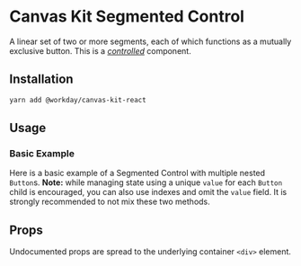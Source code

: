 


<Meta title="Components/Segmented Control" component={SegmentedControl} />

# Canvas Kit Segmented Control

A linear set of two or more segments, each of which functions as a mutually exclusive button. This
is a [_controlled_](https://reactjs.org/docs/forms.html#controlled-components) component.

## Installation

```sh
yarn add @workday/canvas-kit-react
```

## Usage

### Basic Example

Here is a basic example of a Segmented Control with multiple nested `Button`s. **Note:** while
managing state using a unique `value` for each `Button` child is encouraged, you can also use
indexes and omit the `value` field. It is strongly recommended to not mix these two methods.

<ExampleCodeBlock code={Basic} />

## Props

Undocumented props are spread to the underlying container `<div>` element.

<ArgsTable of={SegmentedControl} />
